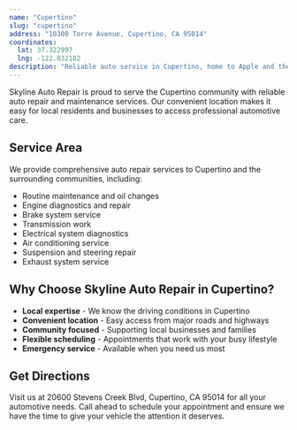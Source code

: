```yaml
---
name: "Cupertino"
slug: "cupertino"
address: "10300 Torre Avenue, Cupertino, CA 95014"
coordinates:
  lat: 37.322997
  lng: -122.032182
description: "Reliable auto service in Cupertino, home to Apple and the surrounding tech corridor."
---
```


Skyline Auto Repair is proud to serve the Cupertino community with reliable auto repair and maintenance services. Our convenient location makes it easy for local residents and businesses to access professional automotive care.

## Service Area

We provide comprehensive auto repair services to Cupertino and the surrounding communities, including:

- Routine maintenance and oil changes
- Engine diagnostics and repair
- Brake system service
- Transmission work
- Electrical system diagnostics
- Air conditioning service
- Suspension and steering repair
- Exhaust system service

## Why Choose Skyline Auto Repair in Cupertino?

- **Local expertise** - We know the driving conditions in Cupertino
- **Convenient location** - Easy access from major roads and highways
- **Community focused** - Supporting local businesses and families
- **Flexible scheduling** - Appointments that work with your busy lifestyle
- **Emergency service** - Available when you need us most

## Get Directions

Visit us at 20600 Stevens Creek Blvd, Cupertino, CA 95014 for all your automotive needs. Call ahead to schedule your appointment and ensure we have the time to give your vehicle the attention it deserves.